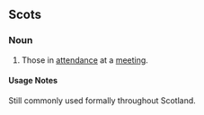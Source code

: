 ==Scots==

===Noun===
{{sco-noun|-}}

#Those in [[attendance]] at a [[meeting]].

====Usage Notes====

Still commonly used formally throughout Scotland.